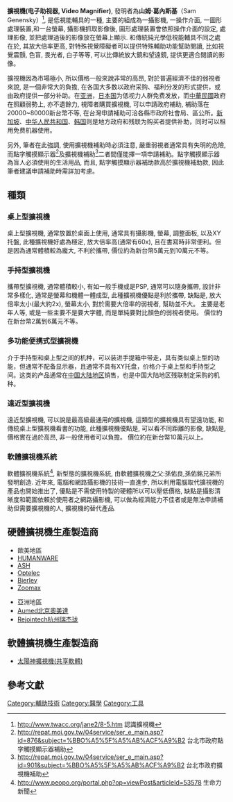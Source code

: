
{{tone|time=2010-06-17T16:33:21+00:00}}
'''擴視機(电子助视器, Video Magnifier)''', 發明者為'''山姆‧葛內斯基'''（Sam Genensky）<ref>http://www.twacc.org/jane2/8-5.htm{{dead link|date=2018年3月 |bot=InternetArchiveBot |fix-attempted=yes }} 認識擴視機</ref>, 是低視能輔具的一種, 主要的組成為一攝影機, 一操作介面, 一圖形處理裝置,和一台螢幕, 攝影機抓取影像後, 圖形處理裝置會依照操作介面的設定, 處理影像, 並把處理過後的影像放在螢幕上顯示. 和傳統純光學低視能輔具不同之處在於, 
其放大倍率更高, 對特殊視覺障礙者可以提供特殊輔助功能幫助閱讀, 比如視覺震顫, 色盲, 畏光者, 白子等等, 可以比傳統放大鏡和望遠鏡, 提供更適合閱讀的影像。

擴視機因為市場極小, 所以價格一般來說非常的高昂, 對於普遍經濟不佳的弱視者來說, 是一個非常大的負擔, 在各国大多数以政府采购、福利分发的形式提供，或由政府提供一部分补助。在[[亚洲|亚洲]]，[[日本国|日本国]]为低视力人群免费发放，而[[中華民國|中華民國]]政府在照顧弱勢上, 亦不遺餘力, 視障者購買擴視機, 可以申請政府補助, 補助落在20000~80000新台幣不等, 在台灣申請補助可洽各縣市政府社會局、區公所。[[新加坡|新加坡]]、[[中华人民共和国|中华人民共和国]]、[[韩国|韩国]]则是地方政府和残联为购买者提供补助，同时可以租用免费机器使用。

另外, 筆者在此強調, 使用擴視機補助時必須注意, 嚴重弱視者通常具有失明的危險, 而點字觸摸顯示器<ref>http://repat.moi.gov.tw/04service/ser_e_main.asp?id=876&subject=%BBO%A5%5F%A5%AB%ACF%A9%B2{{Dead link|date=2018年6月 |bot=InternetArchiveBot |fix-attempted=no }} 台北市政府點字觸摸顯示器補助</ref>及擴視機補助<ref>http://repat.moi.gov.tw/04service/ser_e_main.asp?id=901&subject=%BBO%A5%5F%A5%AB%ACF%A9%B2{{Dead link|date=2018年6月 |bot=InternetArchiveBot |fix-attempted=no }} 台北市政府擴視機補助</ref>二者間僅能擇一項申請補助。點字觸摸顯示器為盲人必須使用的生活用品, 而且, 點字觸摸顯示器補助款高於擴視機補助款, 因此筆者建議申請補助時需詳加考慮。

==種類==
===桌上型擴視機===
桌上型擴視機, 通常放置於桌面上使用, 通常具有攝影機, 螢幕, 調整面板, 以及XY托盤, 此種擴視機好處為穩定, 放大倍率高(通常有60x), 且在書寫時非常便利。但是因為通常體積較為龐大, 不利於攜帶, 價位約為新台幣5萬元到10萬元不等。

===手持型擴視機===
攜帶型擴視機, 通常體積較小, 有如一般手機或是PSP, 通常可以隨身攜帶, 設計非常多樣化, 通常是螢幕和機體一體成型, 此種擴視機優點是利於攜帶, 缺點是, 放大倍率太小(最大約2x), 螢幕太小, 對於需要大倍率的弱視者, 幫助並不大。 主要是老年人等, 或是一些主要不是要大字體, 而是單純要對比顏色的弱視者使用。 價位約在新台幣2萬到6萬元不等。

===多功能便携式型擴視機===
介于手持型和桌上型之间的机种，可以装进手提箱中带走，具有类似桌上型的功能，但通常不配备显示器，且通常不具有XY托盘，价格介于桌上型和手持型之间。这类的产品通常在[[中国大陆地区|中国大陆地区]]销售，也是中国大陆地区残联制定采购的机种。

===遠近型擴視機===
遠近型擴視機, 可以說是最高級最通用的擴視機, 這類型的擴視機具有望遠功能, 和傳統桌上型擴視機看書的功能, 此種擴視機優點是, 可以看不同距離的影像, 缺點是, 價格實在過於高昂, 非一般使用者可以負擔。 價位約在新台幣10萬元以上。

===軟體擴視機系統===
軟體擴視機系統<ref>http://www.peopo.org/portal.php?op=viewPost&articleId=53578 生命力新聞</ref>, 新型態的擴視機系統, 由軟體擴視機之父:孫佑良,孫佑銘兄弟所發明創造. 近年來, 電腦和網路攝影機的技術一直進步, 所以利用電腦取代擴視機的產品也開始推出了, 優點是不需使用特製的硬體所以可以壓低價格, 缺點是攝影清晰度和範圍依賴於使用者之網路攝影機, 可以做為經濟能力不佳者或是無法申請補助但需要擴視機的人, 擴視機的替代產品.

== 硬體擴視機生產製造商 ==
*歐美地區
*[http://www.humanware.com/en-asia/home HUMANWARE] {{Wayback|url=http://www.humanware.com/en-asia/home |date=20110227012936 }}
*[http://www.ashlowvision.com/ ASH] {{Wayback|url=http://www.ashlowvision.com/ |date=20110315075443 }}
*[Https://in.optelec.com Optelec] {{Wayback|url=https://in.optelec.com/ |date=20200922163917 }}
*[http://www.bierley.com/ Bierley] {{Wayback|url=http://www.bierley.com/ |date=20110202231005 }}
*[[Www.zoomax.com|Zoomax]]

*亞洲地區
*[http://www.aumed.cn/ Aumed北京奧美達] {{Wayback|url=http://www.aumed.cn/ |date=20140517021400 }}
*[http://www.rejointech.com.cn/ Rejointech杭州瑞杰珑] {{Wayback|url=http://www.rejointech.com.cn/ |date=20110518015052 }}

== 軟體擴視機生產製造商 ==
*[https://sites.google.com/site/apollocctv/ 太陽神擴視機(共享軟體)] {{Wayback|url=https://sites.google.com/site/apollocctv/ |date=20120114050008 }}

==參考文獻==
{{Reflist}}
[[Category:輔助技術|Category:輔助技術]]

[[Category:醫學|Category:醫學]]
[[Category:工具|Category:工具]]